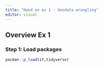 ```yaml
---
title: "Hand on ex 1 - Geodata wrangling"
editor: visual
---
```


## Overview Ex 1

### Step 1: Load packages

```r
pacman::p_load(sf,tidyverse)
```

